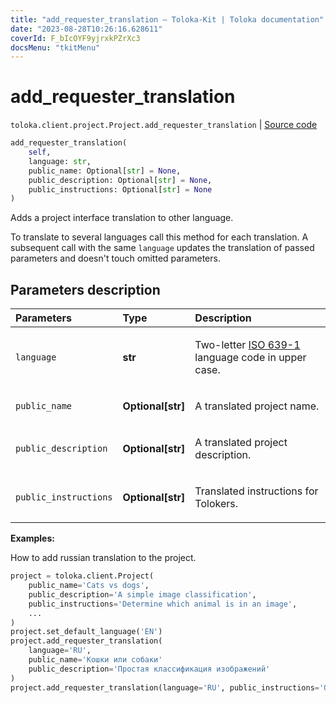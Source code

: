 ```yaml
---
title: "add_requester_translation — Toloka-Kit | Toloka documentation"
date: "2023-08-28T10:26:16.628611"
coverId: F_bIcOYF9yjrxkPZrXc3
docsMenu: "tkitMenu"
---
```


# add_requester_translation

`toloka.client.project.Project.add_requester_translation` | [Source code](https://github.com/Toloka/toloka-kit/blob/v1.2.1/src/client/project/__init__.py#L207)

```python
add_requester_translation(
    self,
    language: str,
    public_name: Optional[str] = None,
    public_description: Optional[str] = None,
    public_instructions: Optional[str] = None
)
```

Adds a project interface translation to other language.

To translate to several languages call this method for each translation.
A subsequent call with the same `language` updates the translation of passed parameters and doesn't touch omitted parameters.

## Parameters description

| Parameters | Type | Description |
| :----------| :----| :-----------|
`language`|**str**|<p>Two-letter [ISO 639-1](https://en.wikipedia.org/wiki/List_of_ISO_639-1_codes) language code in upper case.</p>
`public_name`|**Optional\[str\]**|<p>A translated project name.</p>
`public_description`|**Optional\[str\]**|<p>A translated project description.</p>
`public_instructions`|**Optional\[str\]**|<p>Translated instructions for Tolokers.</p>

**Examples:**

How to add russian translation to the project.

```python
project = toloka.client.Project(
    public_name='Cats vs dogs',
    public_description='A simple image classification',
    public_instructions='Determine which animal is in an image',
    ...
)
project.set_default_language('EN')
project.add_requester_translation(
    language='RU',
    public_name='Кошки или собаки'
    public_description='Простая классификация изображений'
)
project.add_requester_translation(language='RU', public_instructions='Определите, какое животное изображено')
```